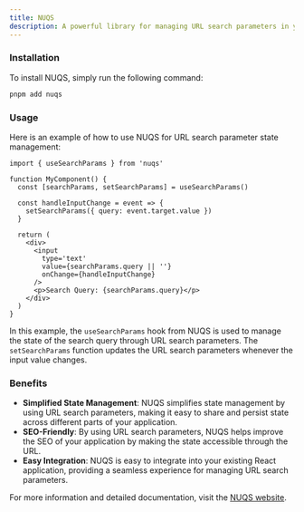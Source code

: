 ```yaml
---
title: NUQS
description: A powerful library for managing URL search parameters in your application. It provides a simple and efficient way to handle state management through URL search parameters.
---
```


### Installation

To install NUQS, simply run the following command:

```sh title="Terminal"
pnpm add nuqs
```

### Usage

Here is an example of how to use NUQS for URL search parameter state management:

```tsx title="my-component.tsx"
import { useSearchParams } from 'nuqs'

function MyComponent() {
  const [searchParams, setSearchParams] = useSearchParams()

  const handleInputChange = event => {
    setSearchParams({ query: event.target.value })
  }

  return (
    <div>
      <input
        type='text'
        value={searchParams.query || ''}
        onChange={handleInputChange}
      />
      <p>Search Query: {searchParams.query}</p>
    </div>
  )
}
```

In this example, the `useSearchParams` hook from NUQS is used to manage the state of the search query through URL search parameters. The `setSearchParams` function updates the URL search parameters whenever the input value changes.

### Benefits

- **Simplified State Management**: NUQS simplifies state management by using URL search parameters, making it easy to share and persist state across different parts of your application.
- **SEO-Friendly**: By using URL search parameters, NUQS helps improve the SEO of your application by making the state accessible through the URL.
- **Easy Integration**: NUQS is easy to integrate into your existing React application, providing a seamless experience for managing URL search parameters.

For more information and detailed documentation, visit the [NUQS website](https://nuqs.47ng.com/).

